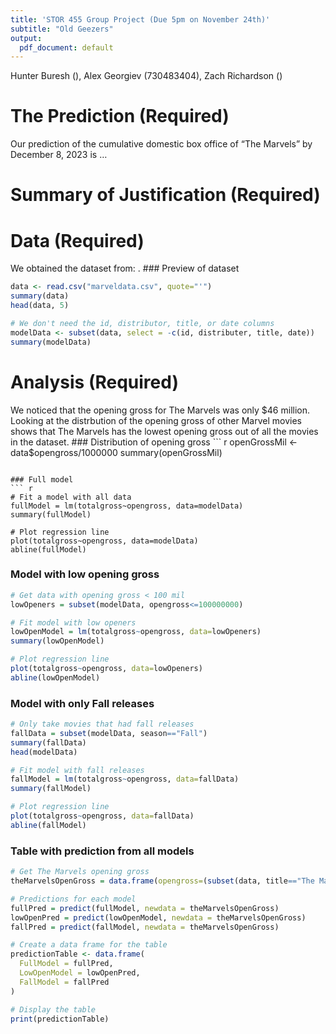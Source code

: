```yaml
---
title: 'STOR 455 Group Project (Due 5pm on November 24th)'
subtitle: "Old Geezers"
output:
  pdf_document: default
---
```


Hunter Buresh (), Alex Georgiev (730483404), Zach Richardson ()

# The Prediction (Required)
Our prediction of the cumulative domestic box office of "The Marvels" by December 8, 2023 is ...

# Summary of Justification (Required) 


# Data (Required)
We obtained the dataset from: <FILL IN URL HERE>.
### Preview of dataset
``` r
data <- read.csv("marveldata.csv", quote="'")
summary(data)
head(data, 5)

# We don't need the id, distributor, title, or date columns
modelData <- subset(data, select = -c(id, distributer, title, date))
summary(modelData)
```


# Analysis (Required)
We noticed that the opening gross for The Marvels was only $46 million. Looking at the distrbution of the opening gross of other Marvel movies shows that The Marvels has the lowest opening gross out of all the movies in the dataset.
### Distribution of opening gross
``` r
openGrossMil <- data$opengross/1000000
summary(openGrossMil)
```

### Full model
``` r
# Fit a model with all data
fullModel = lm(totalgross~opengross, data=modelData)
summary(fullModel)

# Plot regression line
plot(totalgross~opengross, data=modelData)
abline(fullModel)
```

### Model with low opening gross
``` r
# Get data with opening gross < 100 mil
lowOpeners = subset(modelData, opengross<=100000000)

# Fit model with low openers
lowOpenModel = lm(totalgross~opengross, data=lowOpeners)
summary(lowOpenModel)

# Plot regression line
plot(totalgross~opengross, data=lowOpeners)
abline(lowOpenModel)
```

### Model with only Fall releases
``` r
# Only take movies that had fall releases
fallData = subset(modelData, season=="Fall")
summary(fallData)
head(modelData)

# Fit model with fall releases
fallModel = lm(totalgross~opengross, data=fallData)
summary(fallModel)

# Plot regression line
plot(totalgross~opengross, data=fallData)
abline(fallModel)
```

### Table with prediction from all models
``` r
# Get The Marvels opening gross
theMarvelsOpenGross = data.frame(opengross=(subset(data, title=="The Marvels"))$opengross)

# Predictions for each model
fullPred = predict(fullModel, newdata = theMarvelsOpenGross)
lowOpenPred = predict(lowOpenModel, newdata = theMarvelsOpenGross)
fallPred = predict(fallModel, newdata = theMarvelsOpenGross)

# Create a data frame for the table
predictionTable <- data.frame(
  FullModel = fullPred,
  LowOpenModel = lowOpenPred,
  FallModel = fallPred
)

# Display the table
print(predictionTable)
```